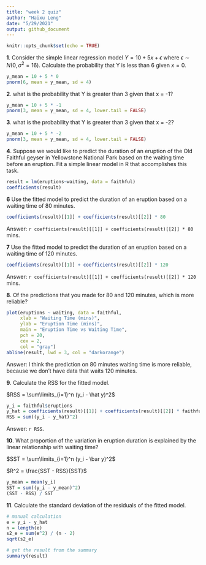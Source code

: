 ---
title: "week 2 quiz"
author: "Haixu Leng"
date: "5/29/2021"
output: github_document
---

```{r setup, include=FALSE}
knitr::opts_chunk$set(echo = TRUE)
```

**1**. Consider the simple linear regression model $Y = 10 + 5x + \epsilon$ where $\epsilon \sim N(0, \sigma^2 = 16)$. Calculate the probability that Y is less than 6 given $x = 0$.

```{r}
y_mean = 10 + 5 * 0
pnorm(6, mean = y_mean, sd = 4)
```


**2**. what is the probability that Y is greater than 3 given that x = -1?

```{r}
y_mean = 10 + 5 * -1
pnorm(3, mean = y_mean, sd = 4, lower.tail = FALSE)
```

**3**. what is the probability that Y is greater than 3 given that x = -2?

```{r}
y_mean = 10 + 5 * -2
pnorm(3, mean = y_mean, sd = 4, lower.tail = FALSE)
```

**4**. Suppose we would like to predict the duration of an eruption of the Old Faithful geyser in Yellowstone National Park based on the waiting time before an eruption. Fit a simple linear model in R that accomplishes this task.

```{r}
result = lm(eruptions~waiting, data = faithful)
coefficients(result)
```

**6** Use the fitted model to predict the duration of an eruption based on a waiting time of 80 minutes. 
```{r}
coefficients(result)[[1]] + coefficients(result)[[2]] * 80
```


Answer: `r coefficients(result)[[1]] + coefficients(result)[[2]] * 80` mins.

**7** Use the fitted model to predict the duration of an eruption based on a waiting time of 120 minutes. 
```{r}
coefficients(result)[[1]] + coefficients(result)[[2]] * 120
```


Answer: `r coefficients(result)[[1]] + coefficients(result)[[2]] * 120` mins.

**8**. Of the predictions that you made for 80 and 120 minutes, which is more reliable?
```{r}
plot(eruptions ~ waiting, data = faithful,
     xlab = "Waiting Time (mins)",
     ylab = "Eruption Time (mins)",
     main = "Eruption Time vs Waiting Time",
     pch = 20,
     cex = 2,
     col = "gray")
abline(result, lwd = 3, col = "darkorange")
```

Answer: I think the prediction on 80 minutes waiting time is more reliable, because we don't have data that waits 120 minutes.

**9**.   Calculate the RSS for the fitted model.

$RSS = \sum\limits_{i=1}^n (y_i - \hat y)^2$

```{r}
y_i = faithful$eruptions
y_hat = coefficients(result)[[1]] + coefficients(result)[[2]] * faithful$waiting
RSS = sum((y_i - y_hat)^2)
```
Answer: `r RSS`.

**10**. What proportion of the variation in eruption duration is explained by the linear relationship with waiting time?

$SST = \sum\limits_{i=1}^n (y_i - \bar y)^2$

$R^2 = \frac{SST - RSS}{SST}$

```{r}
y_mean = mean(y_i)
SST = sum((y_i - y_mean)^2)
(SST - RSS) / SST
```

**11**. Calculate the standard deviation of the residuals of the fitted model. 

```{r}
# manual calculation
e = y_i - y_hat
n = length(e)
s2_e = sum(e^2) / (n - 2)
sqrt(s2_e)

# get the result from the summary
summary(result)
```

